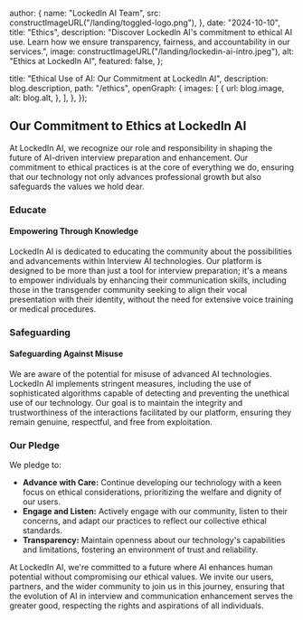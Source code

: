 
  author: {
    name: "LockedIn AI Team",
    src: constructImageURL("/landing/toggled-logo.png"),
  },
  date: "2024-10-10",
  title: "Ethics",
  description:
    "Discover LockedIn AI's commitment to ethical AI use. Learn how we ensure transparency, fairness, and accountability in our services.",
  image: constructImageURL("/landing/lockedin-ai-intro.jpeg"),
  alt: "Ethics at LockedIn AI",
  featured: false,
};

  title: "Ethical Use of AI: Our Commitment at LockedIn AI",
  description: blog.description,
  path: "/ethics",
  openGraph: {
    images: [
      {
        url: blog.image,
        alt: blog.alt,
      },
    ],
  },
});


## Our Commitment to Ethics at LockedIn AI

At LockedIn AI, we recognize our role and responsibility in shaping the future of AI-driven interview preparation and enhancement. Our commitment to ethical practices is at the core of everything we do, ensuring that our technology not only advances professional growth but also safeguards the values we hold dear.

### Educate

#### Empowering Through Knowledge

LockedIn AI is dedicated to educating the community about the possibilities and advancements within Interview AI technologies. Our platform is designed to be more than just a tool for interview preparation; it's a means to empower individuals by enhancing their communication skills, including those in the transgender community seeking to align their vocal presentation with their identity, without the need for extensive voice training or medical procedures.

### Safeguarding

#### Safeguarding Against Misuse

We are aware of the potential for misuse of advanced AI technologies. LockedIn AI implements stringent measures, including the use of sophisticated algorithms capable of detecting and preventing the unethical use of our technology. Our goal is to maintain the integrity and trustworthiness of the interactions facilitated by our platform, ensuring they remain genuine, respectful, and free from exploitation.

### Our Pledge

We pledge to:

- **Advance with Care:** Continue developing our technology with a keen focus on ethical considerations, prioritizing the welfare and dignity of our users.
- **Engage and Listen:** Actively engage with our community, listen to their concerns, and adapt our practices to reflect our collective ethical standards.
- **Transparency:** Maintain openness about our technology's capabilities and limitations, fostering an environment of trust and reliability.

At LockedIn AI, we're committed to a future where AI enhances human potential without compromising our ethical values. We invite our users, partners, and the wider community to join us in this journey, ensuring that the evolution of AI in interview and communication enhancement serves the greater good, respecting the rights and aspirations of all individuals.
